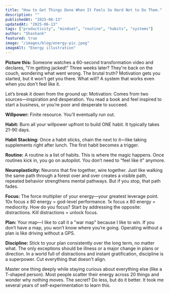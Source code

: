 ```yaml
---
title: "How to Get Things Done When It Feels So Hard Not to Do Them."
description: ""
publishedAt: "2025-06-13"
updatedAt: "2025-06-13"
tags: ["productivity", "mindset", "routine", "habits", "systems"]
author: "Shashank"
featured: true
image: "/images/blog/energy-pic.jpeg"
imageAlt: "Energy illustration"
---
```


**Picture this:** Someone watches a 60-second transformation video and declares, "I'm getting jacked!” Three weeks later? They're back on the couch, wondering what went wrong. The brutal truth? Motivation gets you started, but it won't get you there. What will? A system that works even when you don't feel like it.

Let’s break it down from the ground up:
Motivation: Comes from two sources—inspiration and desperation. You read a book and feel inspired to start a business, or you’re poor and desperate to succeed.

**Willpower:** Finite resource. You’ll eventually run out.

**Habit:** Burn all your willpower upfront to build ONE habit. It typically takes 21-90 days.

**Habit Stacking:** Once a habit sticks, chain the next to it—like taking supplements right after lunch. The first habit becomes a trigger.

**Routine:** A routine is a list of habits. This is where the magic happens. Once routines kick in, you go on autopilot. You don’t need to “feel like it” anymore.

**Neuroplasticity:** Neurons that fire together, wire together. Just like walking the same path through a forest over and over creates a visible path, repeated behavior strengthens mental pathways. But if you stop, that path fades.

**Focus:** The force multiplier of your energy—your greatest leverage point. 10x focus x 80 energy = god-level performance. 1x focus x 80 energy = mediocrity. How do you focus? Start by addressing the opposite: distractions. Kill distractions = unlock focus.

**Plan:** Your map—I like to call it a "war map" because I like to win. If you don’t have a map, you won’t know where you’re going. Operating without a plan is like driving without a GPS.

**Discipline:** Stick to your plan consistently over the long term, no matter what. The only exceptions should be illness or a major change in plans or direction. In a world full of distractions and instant gratification, discipline is a superpower. Cut everything that doesn't align.

Master one thing deeply while staying curious about everything else (like a T-shaped person). Most people scatter their energy across 20 things and wonder why nothing moves. The secret? Do less, but do it better. It took me several years of self-experimentation to learn this.
